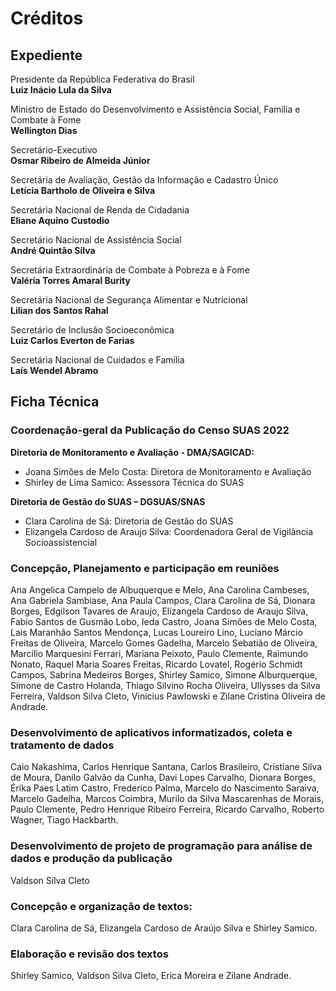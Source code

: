 # Créditos {.unnumbered}

## Expediente {.unnumbered}

Presidente da República Federativa do Brasil\
**Luiz Inácio Lula da Silva**

Ministro de Estado do Desenvolvimento e Assistência Social, Família e Combate à Fome\
**Wellington Dias**

Secretário-Executivo\
**Osmar Ribeiro de Almeida Júnior**

Secretária de Avaliação, Gestão da Informação e Cadastro Único\
**Letícia Bartholo de Oliveira e Silva**

Secretária Nacional de Renda de Cidadania\
**Eliane Aquino Custodio**

Secretário Nacional de Assistência Social\
**André Quintão Silva**

Secretária Extraordinária de Combate à Pobreza e à Fome\
**Valéria Torres Amaral Burity**

Secretária Nacional de Segurança Alimentar e Nutricional\
**Lilian dos Santos Rahal**

Secretário de Inclusão Socioeconômica\
**Luiz Carlos Everton de Farias**

Secretária Nacional de Cuidados e Família\
**Laís Wendel Abramo**

## Ficha Técnica {.unnumbered}

### Coordenação-geral da Publicação do Censo SUAS 2022 {.unnumbered}

**Diretoria de Monitoramento e Avaliação - DMA/SAGICAD:**

-   Joana Simões de Melo Costa: Diretora de Monitoramento e Avaliação
-   Shirley de Lima Samico: Assessora Técnica do SUAS

**Diretoria de Gestão do SUAS -- DGSUAS/SNAS**

-   Clara Carolina de Sá: Diretoria de Gestão do SUAS
-   Elizangela Cardoso de Araujo Silva: Coordenadora Geral de Vigilância Socioassistencial

### Concepção, Planejamento e participação em reuniões {.unnumbered}

Ana Angelica Campelo de Albuquerque e Melo, Ana Carolina Cambeses, Ana Gabriela Sambiase, Ana Paula Campos, Clara Carolina de Sá, Dionara Borges, Edgilson Tavares de Araujo, Elizangela Cardoso de Araujo Silva, Fabio Santos de Gusmão Lobo, Ieda Castro, Joana Simões de Melo Costa, Lais Maranhão Santos Mendonça, Lucas Loureiro Lino, Luciano Márcio Freitas de Oliveira, Marcelo Gomes Gadelha, Marcelo Sebatião de Oliveira, Marcílio Marquesini Ferrari, Mariana Peixoto, Paulo Clemente, Raimundo Nonato, Raquel Maria Soares Freitas, Ricardo Lovatel, Rogério Schmidt Campos, Sabrina Medeiros Borges, Shirley Samico, Simone Alburquerque, Simone de Castro Holanda, Thiago Silvino Rocha Oliveira, Ullysses da Silva Ferreira, Valdson Silva Cleto, Vinicius Pawlowski e Zilane Cristina Oliveira de Andrade.

### Desenvolvimento de aplicativos informatizados, coleta e tratamento de dados {.unnumbered}

Caio Nakashima, Carlos Henrique Santana, Carlos Brasileiro, Cristiane Silva de Moura, Danilo Galvão da Cunha, Davi Lopes Carvalho, Dionara Borges, Érika Paes Latim Castro, Frederico Palma, Marcelo do Nascimento Saraiva, Marcelo Gadelha, Marcos Coimbra, Murilo da Silva Mascarenhas de Morais, Paulo Clemente, Pedro Henrique Ribeiro Ferreira, Ricardo Carvalho, Roberto Wagner, Tiago Hackbarth.

### Desenvolvimento de projeto de programação para análise de dados e produção da publicação {.unnumbered}

Valdson Silva Cleto

### Concepção e organização de textos: {.unnumbered}

Clara Carolina de Sá, Elizangela Cardoso de Araújo Silva e Shirley Samico.

### Elaboração e revisão dos textos {.unnumbered}

Shirley Samico, Valdson Silva Cleto, Erica Moreira e Zilane Andrade.

